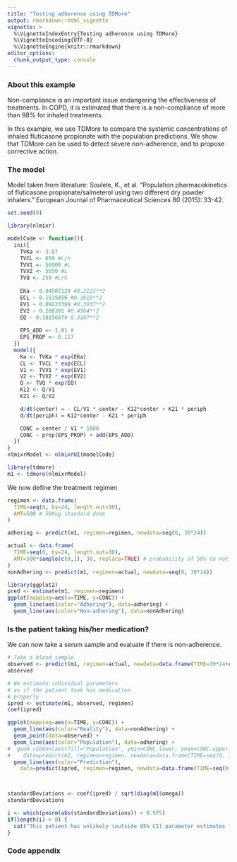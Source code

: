 ```yaml
---
title: "Testing adherence using TDMore"
output: rmarkdown::html_vignette
vignette: >
  %\VignetteIndexEntry{Testing adherence using TDMore}
  %\VignetteEncoding{UTF-8}
  %\VignetteEngine{knitr::rmarkdown}
editor_options: 
  chunk_output_type: console
---
```

### About this example {-}

Non-compliance is an important issue endangering the effectiveness of treatments. In COPD, it is estimated that there is a non-compliance of more than 98% for inhaled treatments.

In this example, we use TDMore to compare the systemic concentrations of inhaled fluticasone propionate with the population predictions. We show that TDMore can be used to detect severe non-adherence, and to propose corrective action.

### The model {-}

Model taken from literature: Soulele, K., et al. "Population pharmacokinetics of fluticasone propionate/salmeterol using two different dry powder inhalers." European Journal of Pharmaceutical Sciences 80 (2015): 33-42.
```r
set.seed(0) 
```

```r
library(nlmixr)

modelCode <- function(){
  ini({
    TVKa <- 3.87
    TVCL <- 659 #L/h
    TVV1 <- 56900 #L
    TVV2 <- 5550 #L
    TVQ <- 259 #L/h
    
    EKa ~ 0.04507129 #0.2123**2
    ECL ~ 0.1535856 #0.3919**2
    EV1 ~ 0.09223369 #0.3037**2
    EV2 ~ 0.208301 #0.4564**2
    EQ ~ 0.1015697# 0.3187**2
    
    EPS_ADD <- 1.91 #
    EPS_PROP <- 0.117
  })
  model({
    Ka <- TVKa * exp(EKa)
    CL <- TVCL * exp(ECL)
    V1 <- TVV1 * exp(EV1)
    V2 <- TVV2 * exp(EV2)
    Q <- TVQ * exp(EQ)
    K12 <- Q/V1
    K21 <- Q/V2

    d/dt(center) = - CL/V1 * center - K12*center + K21 * periph
    d/dt(periph) = K12*center - K21 * periph

    CONC = center / V1 * 1000
    CONC ~ prop(EPS_PROP) + add(EPS_ADD)
  })
}
nlmixrModel <- nlmixrUI(modelCode)

library(tdmore)
m1 <- tdmore(nlmixrModel)
```


We now define the treatment regimen

```r
regimen <- data.frame(
  TIME=seq(0, by=24, length.out=30),
  AMT=500 # 500ug standard dose
)

adhering <- predict(m1, regimen=regimen, newdata=seq(0, 30*24))

actual <- data.frame(
  TIME=seq(0, by=24, length.out=30),
  AMT=500*sample(c(0,1), 30, replace=TRUE) # probability of 50% to not take the dose
)
nonAdhering <- predict(m1, regimen=actual, newdata=seq(0, 30*24))

library(ggplot2)
pred <- estimate(m1, regimen=regimen)
ggplot(mapping=aes(x=TIME, y=CONC)) +
  geom_line(aes(color="Adhering"), data=adhering) +
  geom_line(aes(color="Non-adhering"), data=nonAdhering)
```

### Is the patient taking his/her medication? {-}
We can now take a serum sample and evaluate if there is non-adherence.

```r
# Take a blood sample
observed <- predict(m1, regimen=actual, newdata=data.frame(TIME=30*24+c(-16, 0), CONC=NA))
observed

# We estimate individual parameters
# as if the patient took his medication
# properly
ipred <- estimate(m1, observed, regimen)
coef(ipred)

ggplot(mapping=aes(x=TIME, y=CONC)) +
  geom_line(aes(color="Reality"), data=nonAdhering) +
  geom_point(data=observed) +
  geom_line(aes(color="Population"), data=adhering) +
#  geom_ribbon(aes(fill="Population", ymin=CONC.lower, ymax=CONC.upper), 
#    data=predict(m1, regimen=regimen, newdata=data.frame(TIME=seq(0, 30*24), CONC=NA), se.fit=TRUE), alpha=0.1) +
  geom_line(aes(color="Prediction"), 
    data=predict(ipred, regimen=regimen, newdata=data.frame(TIME=seq(0, 30*24), CONC=NA)))



standardDeviations <- coef(ipred) / sqrt(diag(m1$omega))
standardDeviations

i <- which(pnorm(abs(standardDeviations)) > 0.975)
if(length(i) > 0) {
  cat("This patient has unlikely (outside 95% CI) parameter estimates for ", names(i),". There may be a treatment adherence issue.")
}
```

### Code appendix
```r
```
